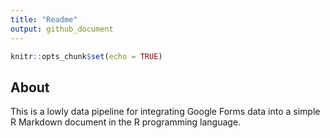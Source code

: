 ```yaml
---
title: "Readme"
output: github_document
---
```


```r
knitr::opts_chunk$set(echo = TRUE)
```

## About

This is a lowly data pipeline for integrating Google Forms data into a simple R Markdown document in the R programming language.